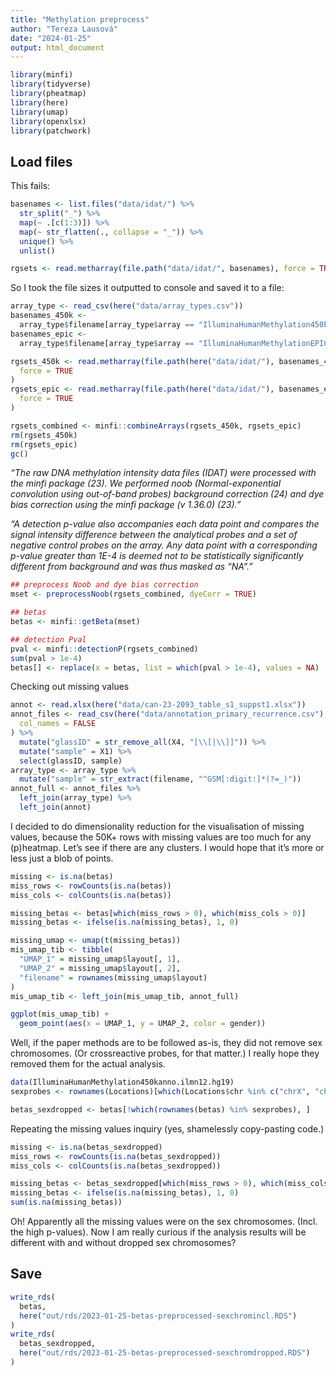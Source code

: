 ```yaml
---
title: "Methylation preprocess"
author: "Tereza Lausová"
date: "2024-01-25"
output: html_document
---
```


```r
library(minfi)
library(tidyverse)
library(pheatmap)
library(here)
library(umap)
library(openxlsx)
library(patchwork)
```

## Load files

This fails:
```r
basenames <- list.files("data/idat/") %>%
  str_split("_") %>%
  map(~ .[c(1:3)]) %>%
  map(~ str_flatten(., collapse = "_")) %>%
  unique() %>%
  unlist()

rgsets <- read.metharray(file.path("data/idat/", basenames), force = TRUE)
```

So I took the file sizes it outputted to console and saved it to a file:
```r
array_type <- read_csv(here("data/array_types.csv"))
basenames_450k <-
  array_type$filename[array_type$array == "IlluminaHumanMethylation450k"]
basenames_epic <-
  array_type$filename[array_type$array == "IlluminaHumanMethylationEPIC"]

rgsets_450k <- read.metharray(file.path(here("data/idat/"), basenames_450k),
  force = TRUE
)
rgsets_epic <- read.metharray(file.path(here("data/idat/"), basenames_epic),
  force = TRUE
)

rgsets_combined <- minfi::combineArrays(rgsets_450k, rgsets_epic)
rm(rgsets_450k)
rm(rgsets_epic)
gc()
```

_"The raw DNA methylation intensity data files (IDAT) were processed with the minfi package (23). We performed noob (Normal-exponential convolution using out-of-band probes) background correction (24) and dye bias correction using the minfi package (v 1.36.0) (23)."_

_"A detection p-value also accompanies each data point and compares the signal intensity difference between the analytical probes and a set of negative control probes on the array. Any data point with a corresponding p-value greater than 1E-4 is deemed not to be statistically significantly different from background and was thus masked as “NA”."_


```r
## preprocess Noob and dye bias correction
mset <- preprocessNoob(rgsets_combined, dyeCorr = TRUE)

## betas
betas <- minfi::getBeta(mset)

## detection Pval
pval <- minfi::detectionP(rgsets_combined)
sum(pval > 1e-4)
betas[] <- replace(x = betas, list = which(pval > 1e-4), values = NA)
```

Checking out missing values

```r
annot <- read.xlsx(here("data/can-23-2093_table_s1_suppst1.xlsx"))
annot_files <- read_csv(here("data/annotation_primary_recurrence.csv"),
  col_names = FALSE
) %>%
  mutate("glassID" = str_remove_all(X4, "[\\[|\\]]")) %>%
  mutate("sample" = X1) %>%
  select(glassID, sample)
array_type <- array_type %>%
  mutate("sample" = str_extract(filename, "^GSM[:digit:]*(?=_)"))
annot_full <- annot_files %>%
  left_join(array_type) %>%
  left_join(annot)
```

I decided to do dimensionality reduction for the visualisation of missing values, because the 50K+ rows with missing values are too much for any (p)heatmap. Let's see if there are any clusters. I would hope that it's more or less just a blob of points.

```r
missing <- is.na(betas)
miss_rows <- rowCounts(is.na(betas))
miss_cols <- colCounts(is.na(betas))

missing_betas <- betas[which(miss_rows > 0), which(miss_cols > 0)]
missing_betas <- ifelse(is.na(missing_betas), 1, 0)

missing_umap <- umap(t(missing_betas))
mis_umap_tib <- tibble(
  "UMAP_1" = missing_umap$layout[, 1],
  "UMAP_2" = missing_umap$layout[, 2],
  "filename" = rownames(missing_umap$layout)
)
mis_umap_tib <- left_join(mis_umap_tib, annot_full)

ggplot(mis_umap_tib) +
  geom_point(aes(x = UMAP_1, y = UMAP_2, color = gender))
```
Well, if the paper methods are to be followed as-is, they did not remove sex chromosomes. (Or crossreactive probes, for that matter.) I really hope they removed them for the actual analysis.

```r
data(IlluminaHumanMethylation450kanno.ilmn12.hg19)
sexprobes <- rownames(Locations)[which(Locations$chr %in% c("chrX", "chrY"))]

betas_sexdropped <- betas[!which(rownames(betas) %in% sexprobes), ]
```

Repeating the missing values inquiry (yes, shamelessly copy-pasting code.)
```r
missing <- is.na(betas_sexdropped)
miss_rows <- rowCounts(is.na(betas_sexdropped))
miss_cols <- colCounts(is.na(betas_sexdropped))

missing_betas <- betas_sexdropped[which(miss_rows > 0), which(miss_cols > 0)]
missing_betas <- ifelse(is.na(missing_betas), 1, 0)
sum(is.na(missing_betas))
```
Oh! Apparently all the missing values were on the sex chromosomes. (Incl. the high p-values).
Now I am really curious if the analysis results will be different with and without dropped sex chromosomes?

## Save
```r
write_rds(
  betas,
  here("out/rds/2023-01-25-betas-preprocessed-sexchromincl.RDS")
)
write_rds(
  betas_sexdropped,
  here("out/rds/2023-01-25-betas-preprocessed-sexchromdropped.RDS")
)
```
